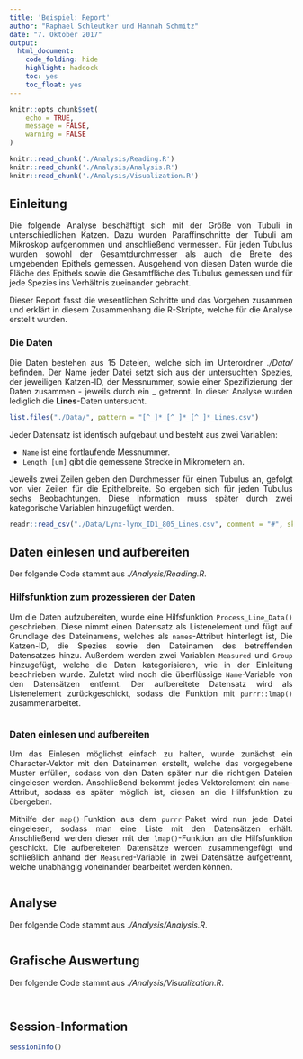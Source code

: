 ```yaml
---
title: 'Beispiel: Report'
author: "Raphael Schleutker und Hannah Schmitz"
date: "7. Oktober 2017"
output: 
  html_document: 
    code_folding: hide
    highlight: haddock
    toc: yes
    toc_float: yes
---
```


<style>
body {
text-align: justify}
</style>

```r
knitr::opts_chunk$set(
	echo = TRUE,
	message = FALSE,
	warning = FALSE
)
```

```r
knitr::read_chunk('./Analysis/Reading.R')
knitr::read_chunk('./Analysis/Analysis.R')
knitr::read_chunk('./Analysis/Visualization.R')
```


## Einleitung

Die folgende Analyse beschäftigt sich mit der Größe von Tubuli in unterschiedlichen Katzen. Dazu wurden Paraffinschnitte der Tubuli am Mikroskop aufgenommen und anschließend vermessen. Für jeden Tubulus wurden sowohl der Gesamtdurchmesser als auch die Breite des umgebenden Epithels gemessen. Ausgehend von diesen Daten wurde die Fläche des Epithels sowie die Gesamtfläche des Tubulus gemessen und für jede Spezies ins Verhältnis zueinander gebracht.

Dieser Report fasst die wesentlichen Schritte und das Vorgehen zusammen und erklärt in diesem Zusammenhang die R-Skripte, welche für die Analyse erstellt wurden.


### Die Daten

Die Daten bestehen aus 15 Dateien, welche sich im Unterordner *./Data/* befinden. Der Name jeder Datei setzt sich aus der untersuchten Spezies, der jeweiligen Katzen-ID, der Messnummer, sowie einer Spezifizierung der Daten zusammen - jeweils durch ein _ getrennt. In dieser Analyse wurden lediglich die **Lines**-Daten untersucht.

```r
list.files("./Data/", pattern = "[^_]*_[^_]*_[^_]*_Lines.csv")
```

Jeder Datensatz ist identisch aufgebaut und besteht aus zwei Variablen:

* `Name` ist eine fortlaufende Messnummer.
* `Length [um]` gibt die gemessene Strecke in Mikrometern an.

Jeweils zwei Zeilen geben den Durchmesser für einen Tubulus an, gefolgt von vier Zeilen für die Epithelbreite. So ergeben sich für jeden Tubulus sechs Beobachtungen. Diese Information muss später durch zwei kategorische Variablen hinzugefügt werden.

```r
readr::read_csv("./Data/Lynx-lynx_ID1_805_Lines.csv", comment = "#", skip = 1)
```


## Daten einlesen und aufbereiten

Der folgende Code stammt aus *./Analysis/Reading.R*.

### Hilfsfunktion zum prozessieren der Daten

Um die Daten aufzubereiten, wurde eine Hilfsfunktion `Process_Line_Data()` geschrieben. Diese nimmt einen Datensatz als Listenelement und fügt auf Grundlage des Dateinamens, welches als `names`-Attribut hinterlegt ist, Die Katzen-ID, die Spezies sowie den Dateinamen des betreffenden Datensatzes hinzu. Außerdem werden zwei Variablen `Measured` und `Group` hinzugefügt, welche die Daten kategorisieren, wie in der Einleitung beschrieben wurde. Zuletzt wird noch die überflüssige `Name`-Variable von den Datensätzen entfernt. Der aufbereitete Datensatz wird als Listenelement zurückgeschickt, sodass die Funktion mit `purrr::lmap()` zusammenarbeitet.

```r
```


### Daten einlesen und aufbereiten

Um das Einlesen möglichst einfach zu halten, wurde zunächst ein Character-Vektor mit den Dateinamen erstellt, welche das vorgegebene Muster erfüllen, sodass von den Daten später nur die richtigen Dateien eingelesen werden. Anschließend bekommt jedes Vektorelement ein `name`-Attribut, sodass es später möglich ist, diesen an die Hilfsfunktion zu übergeben.

Mithilfe der `map()`-Funktion aus dem `purrr`-Paket wird nun jede Datei eingelesen, sodass man eine Liste mit den Datensätzen erhält. Anschließend werden dieser mit der `lmap()`-Funktion an die Hilfsfunktion geschickt. Die aufbereiteten Datensätze werden zusammengefügt und schließlich anhand der `Measured`-Variable in zwei Datensätze aufgetrennt, welche unabhängig voneinander bearbeitet werden können.

```r
```


## Analyse

Der folgende Code stammt aus *./Analysis/Analysis.R*.

```r
```



## Grafische Auswertung

Der folgende Code stammt aus *./Analysis/Visualization.R*.

```r
```


```r
```



## Session-Information

```r
sessionInfo()
```